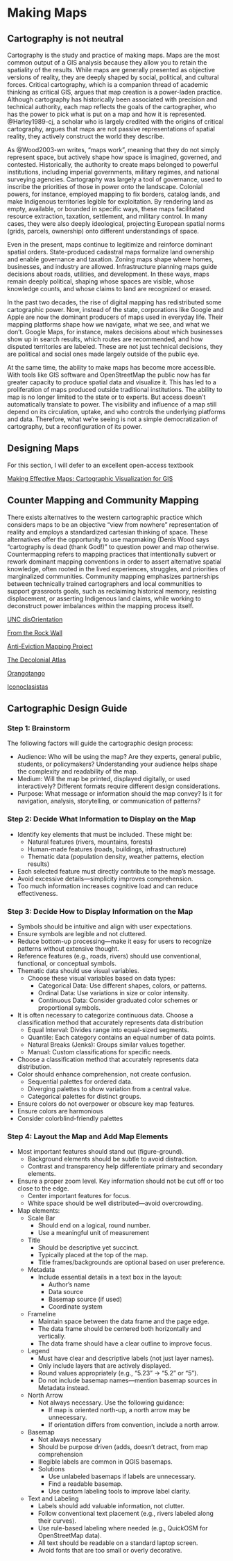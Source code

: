 # Making Maps

## Cartography is not neutral

Cartography is the study and practice of making maps. Maps are the most common output of a GIS analysis because they allow you to retain the spatiality of the results. While maps are generally presented as objective versions of reality, they are deeply shaped by social, political, and cultural forces. Critical cartography, which is a companion thread of academic thinking as critical GIS, argues that map creation is a power-laden practice. Although cartography has historically been associated with precision and technical authority, each map reflects the goals of the cartographer, who has the power to pick what is put on a map and how it is represented. @Harley1989-cj, a scholar who is largely credited with the origins of critical cartography, argues that maps are not passive representations of spatial reality, they actively construct the world they describe.

As @Wood2003-wn writes, “maps work”, meaning that they do not simply represent space, but actively shape how space is imagined, governed, and contested. Historically, the authority to create maps belonged to powerful institutions, including imperial governments, military regimes, and national surveying agencies. Cartography was largely a tool of governance, used to inscribe the priorities of those in power onto the landscape. Colonial powers, for instance, employed mapping to fix borders, catalog lands, and make Indigenous territories legible for exploitation. By rendering land as empty, available, or bounded in specific ways, these maps facilitated resource extraction, taxation, settlement, and military control. In many cases, they were also deeply ideological, projecting European spatial norms (grids, parcels, ownership) onto different understandings of space. 

Even in the present, maps continue to legitimize and reinforce dominant spatial orders. State-produced cadastral maps formalize land ownership and enable governance and taxation. Zoning maps shape where homes, businesses, and industry are allowed. Infrastructure planning maps guide decisions about roads, utilities, and development. In these ways, maps remain deeply political, shaping whose spaces are visible, whose knowledge counts, and whose claims to land are recognized or erased.

In the past two decades, the rise of digital mapping has redistributed some cartographic power. Now, instead of the state, corporations like Google and Apple are now the dominant producers of maps used in everyday life. Their mapping platforms shape how we navigate, what we see, and what we don’t. Google Maps, for instance, makes decisions about which businesses show up in search results, which routes are recommended, and how disputed territories are labeled. These are not just technical decisions, they are political and social ones made largely outside of the public eye. 

At the same time, the ability to make maps has become more accessible. With tools like GIS software and OpenStreetMap the public now has far greater capacity to produce spatial data and visualize it. This has led to a proliferation of maps produced outside traditional institutions. The ability to map is no longer limited to the state or to experts. But access doesn’t automatically translate to power. The visibility and influence of a map still depend on its circulation, uptake, and who controls the underlying platforms and data. Therefore, what we’re seeing is not a simple democratization of cartography, but a reconfiguration of its power. 

## Designing Maps

For this section, I will defer to an excellent open-access textbook

[Making Effective Maps: Cartographic Visualization for GIS](https://colorado.pressbooks.pub/makingmaps/front-matter/__unknown__/)

## Counter Mapping and Community Mapping

There exists alternatives to the western cartographic practice which considers maps to be an objective “view from nowhere” representation of reality and employs a standardized cartesian thinking of space. These alternatives offer the opportunity to use mapmaking (Denis Wood says “cartography is dead (thank God!)” to question power and map otherwise. Countermapping refers to mapping practices that intentionally subvert or rework dominant mapping conventions in order to assert alternative spatial knowledge, often rooted in the lived experiences, struggles, and priorities of marginalized communities. Community mapping emphasizes partnerships between technically trained cartographers and local communities to support grassroots goals, such as reclaiming historical memory, resisting displacement, or asserting Indigenous land claims, while working to deconstruct power imbalances within the mapping process itself.

[UNC disOrientation](https://www.countercartographies.org/wp-content/files/disorientation_color_side.pdf)

[From the Rock Wall](https://fromtherockwall.org/)

[Anti-Eviction Mapping Project](https://antievictionmap.com/)

[The Decolonial Atlas](https://decolonialatlas.wordpress.com/)

[Orangotango](https://orangotango.info/critical-mapping/)

[Iconoclasistas](https://iconoclasistas.net/)

## Cartographic Design Guide

### Step 1: Brainstorm

The following factors will guide the cartographic design process:

-   Audience: Who will be using the map? Are they experts, general public, students, or policymakers? Understanding your audience helps shape the complexity and readability of the map.
-   Medium: Will the map be printed, displayed digitally, or used interactively? Different formats require different design considerations.
-   Purpose: What message or information should the map convey? Is it for navigation, analysis, storytelling, or communication of patterns?

### Step 2: Decide What Information to Display on the Map

-   Identify key elements that must be included. These might be:
    -   Natural features (rivers, mountains, forests)
    -   Human-made features (roads, buildings, infrastructure)
    -   Thematic data (population density, weather patterns, election results)
-   Each selected feature must directly contribute to the map’s message.
-   Avoid excessive details—simplicity improves comprehension.
-   Too much information increases cognitive load and can reduce effectiveness.

### Step 3: Decide How to Display Information on the Map

-   Symbols should be intuitive and align with user expectations.
-   Ensure symbols are legible and not cluttered.
-   Reduce bottom-up processing—make it easy for users to recognize patterns without extensive thought.
-   Reference features (e.g., roads, rivers) should use conventional, functional, or conceptual symbols.
-   Thematic data should use visual variables. 
    -   Choose these visual variables based on data types:
        -   Categorical Data: Use different shapes, colors, or patterns.
        -   Ordinal Data: Use variations in size or color intensity.
        -   Continuous Data: Consider graduated color schemes or proportional symbols.
-   It is often necessary to categorize continuous data. Choose a classification method that accurately represents data distribution
    -   Equal Interval: Divides range into equal-sized segments.
    -   Quantile: Each category contains an equal number of data points.
    -   Natural Breaks (Jenks): Groups similar values together.
    -   Manual: Custom classifications for specific needs.
-   Choose a classification method that accurately represents data distribution.
-   Color should enhance comprehension, not create confusion.
    -   Sequential palettes for ordered data.
    -   Diverging palettes to show variation from a central value.
    -   Categorical palettes for distinct groups.
-   Ensure colors do not overpower or obscure key map features.
-   Ensure colors are harmonious
-   Consider colorblind-friendly palettes

### Step 4: Layout the Map and Add Map Elements

-   Most important features should stand out (figure-ground).
    -   Background elements should be subtle to avoid distraction.
    -   Contrast and transparency help differentiate primary and secondary elements.
-   Ensure a proper zoom level. Key information should not be cut off or too close to the edge.
    -   Center important features for focus.
    -   White space should be well distributed—avoid overcrowding.
-   Map elements:
    -   Scale Bar
        -   Should end on a logical, round number.
        -   Use a meaningful unit of measurement
    -   Title
        -   Should be descriptive yet succinct.
        -   Typically placed at the top of the map.
        -   Title frames/backgrounds are optional based on user preference.
    -   Metadata
        -   Include essential details in a text box in the layout:
            -   Author’s name
            -   Data source
            -   Basemap source (if used)
            -   Coordinate system
    -   Frameline
        -   Maintain space between the data frame and the page edge.
        -   The data frame should be centered both horizontally and vertically.
        -   The data frame should have a clear outline to improve focus.
    -   Legend
        -   Must have clear and descriptive labels (not just layer names).
        -   Only include layers that are actively displayed.
        -   Round values appropriately (e.g., “5.23” → “5.2” or “5”).
        -   Do not include basemap names—mention basemap sources in Metadata instead.
    -   North Arrow
        -   Not always necessary. Use the following guidance:
            -   If map is oriented north-up, a north arrow may be unnecessary.
            -   If orientation differs from convention, include a north arrow.
    -   Basemap
        -   Not always necessary
        -   Should be purpose driven (adds, doesn’t detract, from map comprehension
        -   Illegible labels are common in QGIS basemaps.
        -   Solutions
            -   Use unlabeled basemaps if labels are unnecessary.
            -   Find a readable basemap.
            -   Use custom labeling tools to improve label clarity.
    -   Text and Labeling
        -   Labels should add valuable information, not clutter.
        -   Follow conventional text placement (e.g., rivers labeled along their curves).
        -   Use rule-based labeling where needed (e.g., QuickOSM for OpenStreetMap data).
        -   All text should be readable on a standard laptop screen.
        -   Avoid fonts that are too small or overly decorative.
